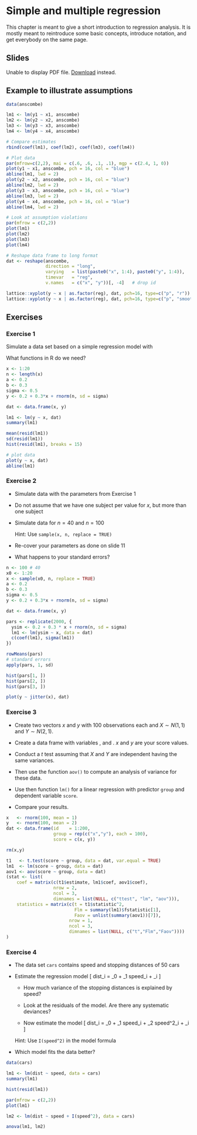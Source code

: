 # Simple and multiple regression

This chapter is meant to give a short introduction to regression analysis. It is
mostly meant to reintroduce some basic concepts, introduce notation, and get
everybody on the same page.

## Slides

```{=html}
<object data="slides/02_regression/02_regression.pdf" type="application/pdf" width="100%" height="500px">
  <p>
    Unable to display PDF file. <a href="slides/02_regression/02_regression.pdf">Download</a> instead.
  </p>
</object>
```


## Example to illustrate assumptions

```r

data(anscombe)

lm1 <- lm(y1 ~ x1, anscombe)
lm2 <- lm(y2 ~ x2, anscombe)
lm3 <- lm(y3 ~ x3, anscombe)
lm4 <- lm(y4 ~ x4, anscombe)

# Compare estimates
rbind(coef(lm1), coef(lm2), coef(lm3), coef(lm4))

# Plot data
par(mfrow=c(2,2), mai = c(.6, .6, .1, .1), mgp = c(2.4, 1, 0))
plot(y1 ~ x1, anscombe, pch = 16, col = "blue")
abline(lm1, lwd = 2)
plot(y2 ~ x2, anscombe, pch = 16, col = "blue")
abline(lm2, lwd = 2)
plot(y3 ~ x3, anscombe, pch = 16, col = "blue")
abline(lm3, lwd = 2)
plot(y4 ~ x4, anscombe, pch = 16, col = "blue")
abline(lm4, lwd = 2)

# Look at assumption violations
par(mfrow = c(2,2))
plot(lm1)
plot(lm2)
plot(lm3)
plot(lm4)

# Reshape data frame to long format
dat <- reshape(anscombe,
               direction = "long",
               varying   = list(paste0("x", 1:4), paste0("y", 1:4)),
               timevar   = "reg",
               v.names   = c("x", "y"))[, -4]   # drop id

lattice::xyplot(y ~ x | as.factor(reg), dat, pch=16, type=c("p", "r"))
lattice::xyplot(y ~ x | as.factor(reg), dat, pch=16, type=c("p", "smooth"))
```

## Exercises

### Exercise 1 {-}

Simulate a data set based on a simple regression model with

\begin{align*}
  \beta_0 & = 0.2\\
  \beta_1 & = 0.3\\
  \sigma & = 0.5\\
  x & \in [1, 20]~\text{in steps of 1}
\end{align*}

What functions in R do we need?

```r
x <- 1:20
n <- length(x)
a <- 0.2
b <- 0.3
sigma <- 0.5
y <- 0.2 + 0.3*x + rnorm(n, sd = sigma)

dat <- data.frame(x, y)

lm1 <- lm(y ~ x, dat)
summary(lm1)

mean(resid(lm1))
sd(resid(lm1))
hist(resid(lm1), breaks = 15)

# plot data
plot(y ~ x, dat)
abline(lm1)
```

### Exercise 2 {-}

* Simulate data with the parameters from Exercise 1

* Do not assume that we have one subject per value for $x$, but more than one
  subject

* Simulate data for $n = 40$ and $n = 100$

  Hint: Use `sample(x, n, replace = TRUE)`

* Re-cover your parameters as done on slide 11

* What happens to your standard errors?


```r
n <- 100 # 40
x0 <- 1:20
x <- sample(x0, n, replace = TRUE)
a <- 0.2
b <- 0.3
sigma <- 0.5
y <- 0.2 + 0.3*x + rnorm(n, sd = sigma)

dat <- data.frame(x, y)

pars <- replicate(2000, {
  ysim <- 0.2 + 0.3 * x + rnorm(n, sd = sigma)
  lm1 <- lm(ysim ~ x, data = dat)
  c(coef(lm1), sigma(lm1))
})

rowMeans(pars)
# standard errors
apply(pars, 1, sd)

hist(pars[1, ])
hist(pars[2, ])
hist(pars[3, ])

plot(y ~ jitter(x), dat)
```

### Exercise 3 {-}

* Create two vectors $x$ and $y$ with 100 observations each and $X \sim N(1,1)$
  and $Y \sim N(2,1)$.

* Create a data frame with variables \texttt{id}, \texttt{group} and
  \texttt{score}. $x$ and $y$ are your score values.

* Conduct a $t$ test assuming that $X$ and $Y$ are independent having the same
  variances.

* Then use the function `aov()` to compute an analysis of variance for these
  data.

* Use then function `lm()` for a linear regression with predictor `group` and
  dependent variable `score`.

* Compare your results.

```r
x   <- rnorm(100, mean = 1)
y   <- rnorm(100, mean = 2)
dat <- data.frame(id    = 1:200,
                  group = rep(c("x","y"), each = 100),
                  score = c(x, y))

rm(x,y)

t1   <- t.test(score ~ group, data = dat, var.equal = TRUE)
lm1  <- lm(score ~ group, data = dat)
aov1 <- aov(score ~ group, data = dat)
(stat <- list(
    coef = matrix(c(t1$estimate, lm1$coef, aov1$coef),
                  nrow = 2,
                  ncol = 3,
                  dimnames = list(NULL, c("ttest", "lm", "aov"))),
    statistics = matrix(c(t = t1$statistic^2,
                          Flm = summary(lm1)$fstatistic[1],
                          Faov = unlist(summary(aov1))[7]),
                        nrow = 1,
                        ncol = 3,
                        dimnames = list(NULL, c("t","Flm","Faov"))))
)
```

### Exercise 4 {-}

* The data set `cars` contains speed and stopping distances of 50 cars

* Estimate the regression model
  \[
    dist_i = \beta_0 + \beta_1 speed_i + \varepsilon_i
  \]

  - How much variance of the stopping distances is explained by speed?

  - Look at the residuals of the model. Are there any systematic deviances?
  
  - Now estimate the model
  \[
    dist_i = \beta_0 + \beta_1 speed_i + \beta_2 speed^2_i + \varepsilon_i
  \]

  Hint: Use `I(speed^2)` in the model formula
 
* Which model fits the data better?

```r
data(cars)

lm1 <- lm(dist ~ speed, data = cars)
summary(lm1)

hist(resid(lm1))

par(mfrow = c(2,2))
plot(lm1)

lm2 <- lm(dist ~ speed + I(speed^2), data = cars)

anova(lm1, lm2)
```


